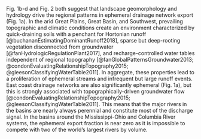 Fig. 1b-d and Fig. 2 both suggest that landscape geomorphology and hydrology drive the regional patterns in ephemeral drainage network export (Fig. 1a). In the arid Great Plains, Great Basin, and Southwest, prevailing topographic and climatic conditions create an environment characterized by quick-draining soils with a penchant for Hortonian runoff [@buchananEstimatingDominantRunoff2018], sparse but deep-rooting vegetation disconnected from groundwater [@fanHydrologicRegulationPlant2017], and recharge-controlled water tables independent of regional topography [@fanGlobalPatternsGroundwater2013; @condonEvaluatingRelationshipTopography2015; @gleesonClassifyingWaterTable2011]. In aggregate, these properties lead to a proliferation of ephemeral streams and infrequent but large runoff events. East coast drainage networks are also significantly ephemeral (Fig. 1a), but this is strongly associated with topographically-driven groundwater flow [@condonEvaluatingRelationshipTopography2015; @gleesonClassifyingWaterTable2011]. This means that the major rivers in the basins are nearly always perennial and constitute most of the discharge signal. In the basins around the Mississippi-Ohio and Columbia River systems, the ephemeral export fraction is near zero as it is impossible to compete with two of the world's largest rivers by volume.
